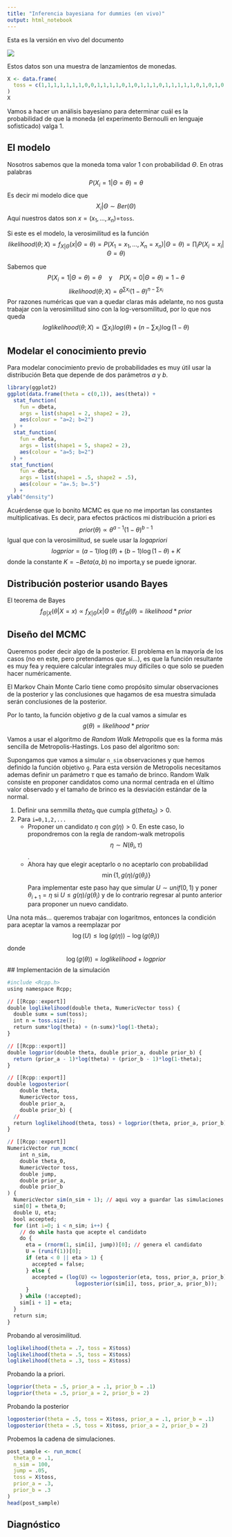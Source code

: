 ```yaml
---
title: "Inferencia bayesiana for dummies (en vivo)"
output: html_notebook
---
```


Esta es la versión en vivo del documento

![](./images/cointoss.png)

Estos datos son una muestra de lanzamientos de monedas.

```r
X <- data.frame(
  toss = c(1,1,1,1,1,1,1,0,0,1,1,1,1,0,1,0,1,1,1,0,1,1,1,1,1,0,1,0,1,0,1,0,1,1,0,1,0,1,0,1,0,1,1,1,0,1,1,1,0,1)
)
X
```

Vamos a hacer un análisis bayesiano para determinar cuál es la probabilidad de que la moneda (el experimento Bernoulli en lenguaje sofisticado) valga 1.

## El modelo

Nosotros sabemos que la moneda toma valor 1 con probabilidad $\Theta$. En otras palabras
$$
P(X_i = 1 | \Theta = \theta) = \theta
$$
Es decir mi modelo dice que 
$$
X_i | \Theta \sim Ber(\Theta)
$$
Aquí nuestros datos son $x=(x_1, ..., x_n)=$`toss`.

Si este es el modelo, la verosimilitud es la función
$$
likelihood(\theta; X) = f_{X|\Theta}(x|\Theta = \theta) = P(X_1=x_1, ..., X_n = x_n) | \Theta = \theta) = \prod_i P(X_i=x_i|\Theta=\theta)
$$

Sabemos que 
$$
P(X_i=1|\Theta=\theta) = \theta \quad \text{y} \quad P(X_i=0|\Theta=\theta) = 1-\theta
$$
$$
likelihood(\theta; X) = \theta^{\sum x_i}(1-\theta)^{n-\sum x_i}
$$
Por razones numéricas que van a quedar claras más adelante, no nos gusta trabajar con la verosimilitud sino con la log-versomilitud, por lo que nos queda
$$ loglikelihood(\theta;X) = (\sum x_i)log(\theta) + (n - \sum x_i)\log(1-\theta) $$

## Modelar el conocimiento previo

Para modelar conocimiento previo de probabilidades es muy útil usar la distribución Beta que depende de dos parámetros $a$ y $b$.
 
```r
library(ggplot2)
ggplot(data.frame(theta = c(0,1)), aes(theta)) + 
  stat_function(
    fun = dbeta, 
    args = list(shape1 = 2, shape2 = 2), 
    aes(colour = "a=2; b=2")
  ) +
  stat_function(
    fun = dbeta, 
    args = list(shape1 = 5, shape2 = 2), 
    aes(colour = "a=5; b=2")
  ) +
 stat_function(
    fun = dbeta, 
    args = list(shape1 = .5, shape2 = .5), 
    aes(colour = "a=.5; b=.5")
  ) +
ylab("density")

```

Acuérdense que lo bonito MCMC es que no me importan las constantes multiplicativas. Es decir, para efectos prácticos mi distribución a priori es
$$
prior(\theta) \propto \theta^{a-1}(1-\theta)^{b-1}
$$
Igual que con la verosimilitud, se suele usar la *logapriori* 
$$
logprior= (a-1)\log(\theta) + (b-1)\log(1-\theta) + K
$$
donde la constante $K=-Beta(a,b)$ no importa,y se puede ignorar.

## Distribución posterior usando Bayes
El teorema de Bayes
$$
f_{\Theta|X}(\theta|X=x) \propto f_
{X|\Theta}(x|\Theta=\theta)f_\Theta(\theta) =
likelihood*prior
$$

## Diseño del MCMC

Queremos poder decir algo de la posterior. El problema en la mayoría de los casos (no en este, pero pretendamos que sí...), es que la función resultante es muy fea y requiere calcular integrales muy difíciles o que solo se pueden hacer numéricamente.

El Markov Chain Monte Carlo tiene como propósito simular observaciones de la posterior y las conclusiones que hagamos de esa muestra simulada serán conclusiones de la posterior.

Por lo tanto, la función objetivo $g$ de la cual vamos a simular es
$$
g(\theta) = likelihood*prior
$$

Vamos a usar el algoritmo de *Random Walk Metropolis* que es la forma más sencilla de Metropolis-Hastings. Los paso del algoritmo son:

Supongamos que vamos a simular `n_sim` observaciones y que hemos definido la función objetivo `g`. Para esta versión de Metropolis necesitamos ademas definir un parámetro $\tau$ que es tamaño de brinco. Random Walk consiste en proponer candidatos como una normal centrada en el último valor observado y el tamaño de brinco es la desviación estándar de la normal.

  1. Definir una semmilla $theta_0$ que cumpla $g(theta_0)>0$.
  2. Para `i=0,1,2,...`
      + Proponer un candidato $\eta$ con $g(\eta)>0$. En este caso, lo propondremos con la regla de random-walk metropolis 
      $$\eta \sim N(\theta_i, \tau)$$.
      + Ahora hay que elegir aceptarlo o no aceptarlo con probabilidad 
      $$ \min\{1, g(\eta) / g(\theta_i) \} $$
      Para implementar este paso hay que simular $U\sim unif(0,1)$ y poner $\theta_{i+1} = \eta$ si $U\leq g(\eta)/g(\theta_i)$ y de lo contrario regresar al punto anterior para proponer un nuevo candidato.
    
Una nota más... queremos trabajar con logaritmos, entonces la condición para aceptar la vamos a reemplazar por
$$
\log(U) \leq \log(g(\eta)) - \log(g(\theta_i)) 
$$
donde
$$
\log(g(\theta)) = loglikelihood + logprior
$$
## Implementación de la simulación
```r
#include <Rcpp.h>
using namespace Rcpp;

// [[Rcpp::export]]
double loglikelihood(double theta, NumericVector toss) {
  double sumx = sum(toss);
  int n = toss.size();
  return sumx*log(theta) + (n-sumx)*log(1-theta);
}

// [[Rcpp::export]]
double logprior(double theta, double prior_a, double prior_b) {
  return (prior_a - 1)*log(theta) + (prior_b - 1)*log(1-theta);
}

// [[Rcpp::export]]
double logposterior(
    double theta, 
    NumericVector toss, 
    double prior_a, 
    double prior_b) {
  //
  return loglikelihood(theta, toss) + logprior(theta, prior_a, prior_b);
}

// [[Rcpp::export]]
NumericVector run_mcmc(
    int n_sim,
    double theta_0,
    NumericVector toss,
    double jump,
    double prior_a,
    double prior_b
) {
  NumericVector sim(n_sim + 1); // aqui voy a guardar las simulaciones
  sim[0] = theta_0;
  double U, eta;
  bool accepted;
  for (int i=0; i < n_sim; i++) {
    // do while hasta que acepte el candidato
    do {
      eta = (rnorm(1, sim[i], jump))[0]; // genera el candidato
      U = (runif(1))[0];
      if (eta < 0 || eta > 1) {
        accepted = false;
      } else {
        accepted = (log(U) <= logposterior(eta, toss, prior_a, prior_b) -
                      logposterior(sim[i], toss, prior_a, prior_b));
      }
    } while (!accepted);
    sim[i + 1] = eta;
  }
  return sim;
}

```
Probando al verosimilitud.
```r
loglikelihood(theta = .7, toss = X$toss)
loglikelihood(theta = .5, toss = X$toss)
loglikelihood(theta = .3, toss = X$toss)
```
Probando la a priori.
```r
logprior(theta = .5, prior_a = .1, prior_b = .1)
logprior(theta = .5, prior_a = 2, prior_b = 2)
```
Probando la posterior
```r
logposterior(theta = .5, toss = X$toss, prior_a = .1, prior_b = .1)
logposterior(theta = .5, toss = X$toss, prior_a = 2, prior_b = 2)
```

Probemos la cadena de simulaciones.

```r
post_sample <- run_mcmc(
  theta_0 = .1,
  n_sim = 100,
  jump = .05,
  toss = X$toss,
  prior_a = .3,
  prior_b = .3
)
head(post_sample)
```

## Diagnóstico
